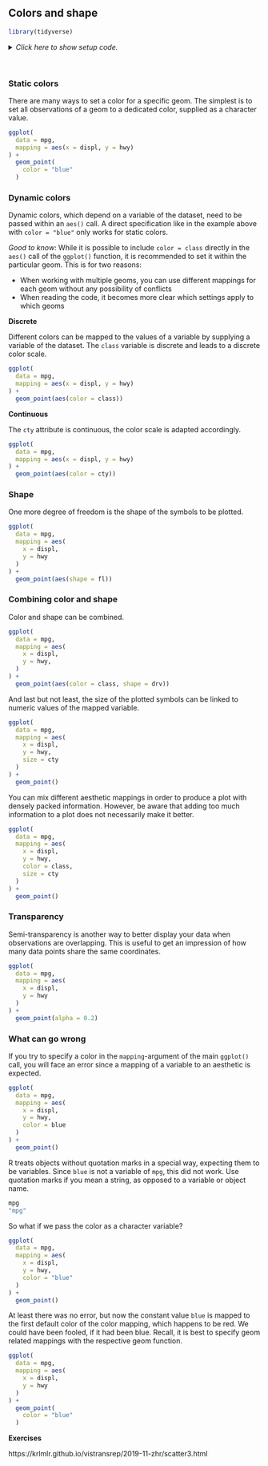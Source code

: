 ## Colors and shape

```r
library(tidyverse)
```

<details><summary>*Click here to show setup code.*</summary>

```r
library(tidyverse)
```
</details>

<br>

### Static colors

There are many ways to set a color for a specific geom.
The simplest is to set all observations of a geom to a dedicated color, supplied as a character value.

```r
ggplot(
  data = mpg,
  mapping = aes(x = displ, y = hwy)
) +
  geom_point(
    color = "blue"
  )
```

### Dynamic colors

Dynamic colors, which depend on a variable of the dataset, need to be passed within an `aes()` call.
A direct specification like in the example above with `color = "blue"` only works for static colors.

_Good to know_: While it is possible to include `color = class` directly in the `aes()` call of the `ggplot()` function, it is recommended to set it within the particular geom.
This is for two reasons:

- When working with multiple geoms, you can use different mappings for each geom without any possibility of conflicts
- When reading the code, it becomes more clear which settings apply to which geoms

**Discrete**

Different colors can be mapped to the values of a variable by supplying a variable of the dataset.
The `class` variable is discrete and leads to a discrete color scale.

```r
ggplot(
  data = mpg,
  mapping = aes(x = displ, y = hwy)
) +
  geom_point(aes(color = class))
```

**Continuous**

The `cty` attribute is continuous, the color scale is adapted accordingly.

```r
ggplot(
  data = mpg,
  mapping = aes(x = displ, y = hwy)
) +
  geom_point(aes(color = cty))
```

### Shape

One more degree of freedom is the shape of the symbols to be plotted.

```r
ggplot(
  data = mpg,
  mapping = aes(
    x = displ,
    y = hwy
  )
) +
  geom_point(aes(shape = fl))
```

### Combining color and shape

Color and shape can be combined.

```r
ggplot(
  data = mpg,
  mapping = aes(
    x = displ,
    y = hwy,
  )
) +
  geom_point(aes(color = class, shape = drv))
```

And last but not least, the size of the plotted symbols can be linked to numeric values of the mapped variable. 

```r
ggplot(
  data = mpg,
  mapping = aes(
    x = displ,
    y = hwy,
    size = cty
  )
) +
  geom_point()
```

You can mix different aesthetic mappings in order to produce a plot with densely packed information.
However, be aware that adding too much information to a plot does not necessarily make it better.

```r
ggplot(
  data = mpg,
  mapping = aes(
    x = displ,
    y = hwy,
    color = class,
    size = cty
  )
) +
  geom_point()
```

### Transparency

Semi-transparency is another way to better display your data when observations are overlapping.
This is useful to get an impression of how many data points share the same coordinates.

```r
ggplot(
  data = mpg,
  mapping = aes(
    x = displ,
    y = hwy
  )
) +
  geom_point(alpha = 0.2)
```

### What can go wrong

If you try to specify a color in the `mapping`-argument of the main `ggplot()` call, you will face an error since a mapping of a variable to an aesthetic is expected.

```r
ggplot(
  data = mpg,
  mapping = aes(
    x = displ,
    y = hwy,
    color = blue
  )
) +
  geom_point()
```

R treats objects without quotation marks in a special way, expecting them to be variables.
Since `blue` is not a variable of `mpg`, this did not work.
Use quotation marks if you mean a string, as opposed to a variable or object name.

```r
mpg
"mpg"
```

So what if we pass the color as a character variable?

```r
ggplot(
  data = mpg,
  mapping = aes(
    x = displ,
    y = hwy,
    color = "blue"
  )
) +
  geom_point()
```

At least there was no error, but now the constant value `blue` is mapped to the first default color of the color mapping, which happens to be red.
We could have been fooled, if it had been blue.
Recall, it is best to specify geom related mappings with the respective geom function.

```r
ggplot(
  data = mpg,
  mapping = aes(
    x = displ,
    y = hwy
  )
) +
  geom_point(
    color = "blue"
  )
```

**Exercises**

https://krlmlr.github.io/vistransrep/2019-11-zhr/scatter3.html
